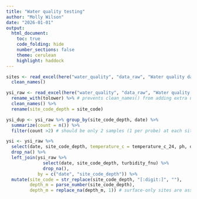 ```yaml
---
title: "Water quality testing"
author: "Molly Wilson"
date: "2026-01-01"
output: 
  html_document:
    toc: true
    code_folding: hide
    number_sections: false
    theme: cerulean
    highlight: haddock
---
```


```r
sites <- read_excel(here("water_quality", "data_raw", "Water quality data.xlsx"), sheet = "sites") %>% 
  clean_names()

ysi_raw <- read_excel(here("water_quality", "data_raw", "Water quality data.xlsx"), sheet = "ysi") %>% 
  rename_with(tolower) %>% # prevents clean_names() from adding extra underscores before caps
  clean_names() %>%
  rename(site_code_depth = site_code)

ysi_dup <- ysi_raw %>% group_by(site_code_depth, date) %>%
  summarize(count = n()) %>%
  filter(count >2) # should be only 2 samples (1 per probe) at each site/depth per day

ysi <- ysi_raw %>%
  select(date, site_code_depth, temperature_c = temperature_c_24, ph, do_mg_l, do_percent_sat, conductivity_us_cm, sal_psu, phycoerythrin_rfu, chlorophyll_rfu) %>%
  drop_na() %>%
  left_join(ysi_raw %>%
              select(date, site_code_depth, turbidity_fnu) %>%
              drop_na(),
            by = c("date", "site_code_depth")) %>%
  mutate(site_code = str_replace(site_code_depth, "[:digit:]", ""),
         depth_m = parse_number(site_code_depth),
         depth_m = replace_na(depth_m, 1)) # surface-only sites are assumed to be approx 1m

```

